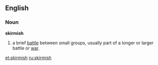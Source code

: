 ==English==

===Noun===
'''skirmish'''

#a brief [[battle]] between small groups, usually part of a longer or larger battle or [[war]].

[[et:skirmish]]
[[ru:skirmish]]